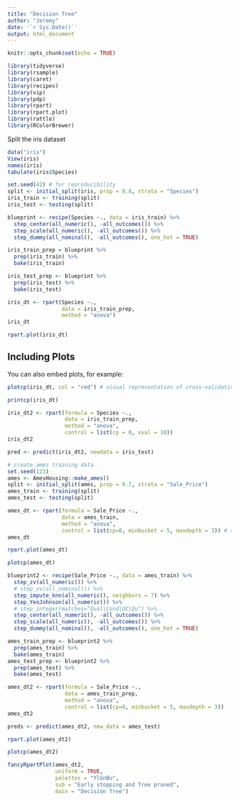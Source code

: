 ---
title: "Decision Tree"
author: "Jeremy"
date: '`r Sys.Date()`'
output: html_document
---

```{r setup, include=FALSE}
knitr::opts_chunk$set(echo = TRUE)
```


```{r }
library(tidyverse)
library(rsample)
library(caret)
library(recipes)
library(vip)
library(pdp)
library(rpart)
library(rpart.plot)
library(rattle)
library(RColorBrewer)
```

Split the iris dataset
```{r}
data("iris")
View(iris)
names(iris)
tabulate(iris$Species)

set.seed(42) # for reproducibility
split <- initial_split(iris, prop = 0.8, strata = "Species")
iris_train <- training(split)
iris_test <- testing(split)
```


```{r}
blueprint <- recipe(Species ~., data = iris_train) %>%
  step_center(all_numeric(), -all_outcomes()) %>%
  step_scale(all_numeric(), -all_outcomes()) %>%
  step_dummy(all_nominal(), -all_outcomes(), one_hot = TRUE)

iris_train_prep = blueprint %>%
  prep(iris_train) %>%
  bake(iris_train)

iris_test_prep <- blueprint %>%
  prep(iris_test) %>%
  bake(iris_test)
```


```{r}
iris_dt <- rpart(Species ~., 
                 data = iris_train_prep,
                 method = "anova")
iris_dt
```
```{r}
rpart.plot(iris_dt)
```

## Including Plots

You can also embed plots, for example:

```{r }
plotcp(iris_dt, col = "red") # visual representation of cross-validation results in an rpart object

```

```{r}
printcp(iris_dt)
```

```{r}
iris_dt2 <- rpart(formula = Species ~.,
                  data = iris_train_prep,
                  method = "anova",
                  control = list(cp = 0, xval = 10))
iris_dt2
```


```{r}
pred <- predict(iris_dt2, newdata = iris_test)
```

```{r}
# create ames training data
set.seed(123)
ames <- AmesHousing::make_ames()
split <- initial_split(ames, prop = 0.7, strata = "Sale_Price")
ames_train <- training(split)
ames_test <- testing(split)

ames_dt <- rpart(formula = Sale_Price ~.,
                 data = ames_train,
                 method = "anova",
                 control = list(cp=0, minbucket = 5, maxdepth = 3)) # xval=10, 
ames_dt

```

```{r}
rpart.plot(ames_dt)

```

```{r}
plotcp(ames_dt)
```

```{r}
blueprint2 <- recipe(Sale_Price ~., data = ames_train) %>%
  step_zv(all_numeric()) %>%
  # step_zv(all_nominal()) %>%
  step_impute_knn(all_numeric(), neighbors = 7) %>%
  step_YeoJohnson(all_numeric()) %>%
  # step_integer(matches="Qual|Cond|QC|Qu") %>%
  step_center(all_numeric(), -all_outcomes()) %>%
  step_scale(all_numeric(), -all_outcomes()) %>%
  step_dummy(all_nominal(), -all_outcomes(), one_hot = TRUE)

ames_train_prep <- blueprint2 %>%
  prep(ames_train) %>%
  bake(ames_train)
ames_test_prep <- blueprint2 %>%
  prep(ames_test) %>%
  bake(ames_test)

ames_dt2 <- rpart(formula = Sale_Price ~.,
                  data = ames_train_prep,
                  method = "anova",
                  control = list(cp=0, minbucket = 5, maxdepth = 3))
ames_dt2  

```

```{r}
preds <- predict(ames_dt2, new_data = ames_test)

```

```{r}
rpart.plot(ames_dt2)
```


```{r}
plotcp(ames_dt2)

```

```{r}
fancyRpartPlot(ames_dt2, 
               uniform = TRUE,
               palettes = "YlGnBu",
               sub = "Early stopping and Tree pruned",
               main = "Decision Tree")

```


